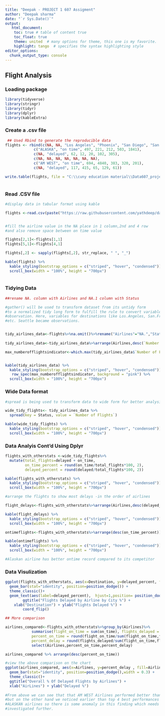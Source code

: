 ---
title: "Deepak - PROJECT 1 607 Assigment"
author: "Deepak sharma"
date: "`r Sys.Date()`"
output:
   html_document:
    toc: true # table of content true
    toc_float: true
    theme: united  # many options for theme, this one is my favorite.
    highlight: tango  # specifies the syntax highlighting style
editor_options: 
  chunk_output_type: console
---
## Flight Analysis {.tabset}

### Loading package
```{r}
library(tidyverse)
library(stringr) 
library(tidyr)
library(dplyr)
library(kableExtra)


```
### Create a .csv file 
 
```{r}
 ## Used Rbind to generate the reproducible data
flights <- rbind(c(NA, NA, "Los Angeles", "Phoenix", "San Diego", "San Francisco", "Seattle"),
             c("ALASKA", "on time", 497, 221, 212, 503, 1841),
             c(NA, "delayed", 62, 12, 20, 102, 305),
             c(NA, NA, NA, NA, NA, NA, NA),
             c("AM WEST", "on time", 694, 4840, 383, 320, 201),
             c(NA, "delayed", 117, 415, 65, 129, 61))

write.table(flights, file = "C:\\cuny education material\\Data607_projects_git\\flight.csv", sep = ",", col.names=F, row.names=F)
  

```
### Read .CSV file
```{r}
#display data in tabular format using kable

flights <-read.csv(paste("https://raw.githubusercontent.com/yathdeep/data607_labs/main/flight.csv"))


#fill the airline value in the NA place in 1 column,2nd and 4 row
#and also remove space between on time value

flights[2,1]<-flights[1,1]
flights[5,1]<-flights[4,1]

flights[,2] <- sapply(flights[,2], str_replace, " ", "_")

kable(flights) %>% 
  kable_styling(bootstrap_options = c("striped", "hover", "condensed")) %>% 
  scroll_box(width = "100%", height = "700px") 
 

```
### Tidying Data
```{r}

##rename NA. column with Airlines and NA.1 column with Status

#gather() will be used to transform dataset from its untidy form
#to a normalized tidy long form to fulfill the rule to convert variables into
#observation. Here, variables for destinations like Los.Angeles, San.Francisco
#etc. Seattle became observations.


tidy_airlines_data<-flights%>%na.omit()%>%rename("Airlines"="NA.","Status"="NA..1")%>%gather("Destination","Number of Flights",3:7)
 
tidy_airlines_data<-tidy_airlines_data%>%arrange(Airlines,desc(`Number of Flights`))

max_numberofflightsindicator<-which.max(tidy_airlines_data$`Number of Flights`)


kable(tidy_airlines_data) %>% 
  kable_styling(bootstrap_options = c("striped", "hover", "condensed")) %>%
   row_spec(max_numberofflightsindicator, background = "pink") %>% 
  scroll_box(width = "100%", height = "700px")


```
### Wide Data format
```{r}
#spread is being used to transform data to wide form for better analysis.

wide_tidy_flights<- tidy_airlines_data %>%
  spread(key = Status, value = `Number of Flights`)

kable(wide_tidy_flights) %>% 
  kable_styling(bootstrap_options = c("striped", "hover", "condensed")) %>%
  scroll_box(width = "100%", height = "700px")
```
### Data Analyis Cont'd Using Dplyr

```{r}

flights_with_otherstats <-wide_tidy_flights%>%
  mutate(total_flights=delayed + on_time,
         on_time_percent = round(on_time/total_flights*100, 2),
         delayed_percent = round(delayed/total_flights*100, 2))

kable(flights_with_otherstats) %>% 
  kable_styling(bootstrap_options = c("striped", "hover", "condensed")) %>%
  scroll_box(width = "100%", height = "700px")

#arrange the flights to show most delays -in the order of airlines 

flight_delays<-flights_with_otherstats%>%arrange(Airlines,desc(delayed_percent))

kable(flight_delays) %>% 
  kable_styling(bootstrap_options = c("striped", "hover", "condensed")) %>%
  scroll_box(width = "100%", height = "700px")

ontimeflights<-flights_with_otherstats%>%arrange(desc(on_time_percent))

kable(ontimeflights) %>% 
  kable_styling(bootstrap_options = c("striped", "hover", "condensed")) %>%
  scroll_box(width = "100%", height = "700px")

#Alaskan airline has better ontime record compared to its competitor


```
### Data Visulization

```{r}


ggplot(flights_with_otherstats, aes(x=Destination, y=delayed_percent, fill=Airlines))+
  geom_bar(stat="identity", position=position_dodge()) +
  theme_classic()+
  geom_text(aes(label=delayed_percent),  hjust=1,position= position_dodge(width=0.9),  color="black") +
        ggtitle("Flights Delayed by Airline by City %") +
    xlab("Destination") + ylab("Flights Delayed %") +
        coord_flip() 

```
```{r}
## More comparison

airlines_compared<-flights_with_otherstats%>%group_by(Airlines)%>%
            summarise(flight_on_time = sum(on_time), flights_delayed = sum(delayed), 
            percent_on_time = round(flight_on_time/sum(flight_on_time,flights_delayed )*100,2),
            percent_delay = round(flights_delayed/sum(flight_on_time,flights_delayed)*100,2))%>%
            select(Airlines,percent_on_time,percent_delay)

airlines_compared %>% arrange(desc(percent_on_time))

#view the above comparison on the chart
ggplot(airlines_compared, aes(x=Airlines, y=percent_delay , fill=Airlines))+
  geom_bar(stat="identity", position=position_dodge(),width = 0.3) +
  theme_classic()+
  ggtitle("Overall % Of Delayed Flights by Airlines") +
  xlab("AirLines") + ylab("Delayed %") 
  
#From above we can see that that AM WEST Airlines performed better than ALASKAN
#but on the other hand we noticed earlier than top 4 best performances were from
#ALASKAN airlines so there is some anomaly in this finding which needs to be 
#investigated further.        

```

